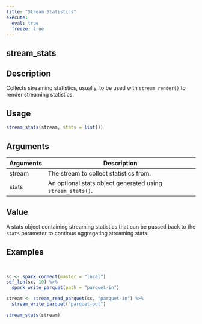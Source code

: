 ```yaml
---
title: "Stream Statistics"
execute:
  eval: true
  freeze: true
---
```


## stream_stats

## Description
Collects streaming statistics, usually, to be used with `stream_render()` to render streaming statistics.


## Usage
```r
stream_stats(stream, stats = list())
```

## Arguments
|Arguments|Description|
|---|---|
| stream | The stream to collect statistics from. |
| stats | An optional stats object generated using `stream_stats()`. |


## Value
A stats object containing streaming statistics that can be passed back to the `stats` parameter to continue aggregating streaming stats.






## Examples
```r


sc <- spark_connect(master = "local")
sdf_len(sc, 10) %>%
  spark_write_parquet(path = "parquet-in")

stream <- stream_read_parquet(sc, "parquet-in") %>%
  stream_write_parquet("parquet-out")

stream_stats(stream)



```
